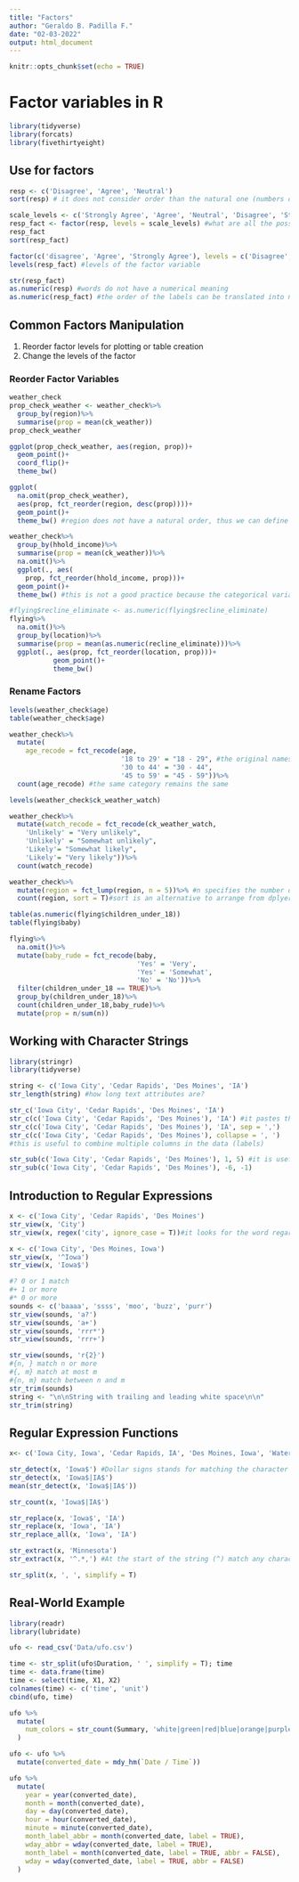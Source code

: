 ```yaml
---
title: "Factors"
author: "Geraldo B. Padilla F."
date: "02-03-2022"
output: html_document
---
```


```r
knitr::opts_chunk$set(echo = TRUE)
```

# Factor variables in R

```r
library(tidyverse)
library(forcats)
library(fivethirtyeight)
```

## Use for factors
```r
resp <- c('Disagree', 'Agree', 'Neutral')
sort(resp) # it does not consider order than the natural one (numbers or letters)

scale_levels <- c('Strongly Agree', 'Agree', 'Neutral', 'Disagree', 'Strongly Disagree')
resp_fact <- factor(resp, levels = scale_levels) #what are all the possibles values this variable can take?
resp_fact
sort(resp_fact)

factor(c('disagree', 'Agree', 'Strongly Agree'), levels = c('Disagree', 'Agree', 'Strongly Agree'))
levels(resp_fact) #levels of the factor variable

str(resp_fact)
as.numeric(resp) #words do not have a numerical meaning
as.numeric(resp_fact) #the order of the labels can be translated into numbers
```

## Common Factors Manipulation
1. Reorder factor levels for plotting or table creation
2. Change the levels of the factor

### Reorder Factor Variables
```r
weather_check
prop_check_weather <- weather_check%>%
  group_by(region)%>%
  summarise(prop = mean(ck_weather))
prop_check_weather

ggplot(prop_check_weather, aes(region, prop))+
  geom_point()+
  coord_flip()+
  theme_bw()

ggplot(
  na.omit(prop_check_weather),
  aes(prop, fct_reorder(region, desc(prop))))+
  geom_point()+
  theme_bw() #region does not have a natural order, thus we can define an order based on prop.

weather_check%>%
  group_by(hhold_income)%>%
  summarise(prop = mean(ck_weather))%>%
  na.omit()%>%
  ggplot(., aes(
    prop, fct_reorder(hhold_income, prop)))+
  geom_point()+
  theme_bw() #this is not a good practice because the categorical variable has a natural order.

#flying$recline_eliminate <- as.numeric(flying$recline_eliminate)
flying%>%
  na.omit()%>%
  group_by(location)%>%
  summarise(prop = mean(as.numeric(recline_eliminate)))%>%
  ggplot(., aes(prop, fct_reorder(location, prop)))+
           geom_point()+
           theme_bw()
```

### Rename Factors

```r
levels(weather_check$age)
table(weather_check$age)

weather_check%>%
  mutate(
    age_recode = fct_recode(age,
                            '18 to 29' = "18 - 29", #the original names have to be the same
                            '30 to 44' = "30 - 44", 
                            '45 to 59' = "45 - 59"))%>%
  count(age_recode) #the same category remains the same

levels(weather_check$ck_weather_watch)

weather_check%>%
  mutate(watch_recode = fct_recode(ck_weather_watch,
    'Unlikely' = "Very unlikely",
    'Unlikely' = "Somewhat unlikely",
    'Likely'= "Somewhat likely",
    'Likely'= "Very likely"))%>%
  count(watch_recode)

weather_check%>%
  mutate(region = fct_lump(region, n = 5))%>% #n specifies the number of unique categories. The rest will be lumped into a Other category
  count(region, sort = T)#sort is an alternative to arrange from dplyer

table(as.numeric(flying$children_under_18))
table(flying$baby)

flying%>%
  na.omit()%>%
  mutate(baby_rude = fct_recode(baby, 
                                'Yes' = 'Very',
                                'Yes' = 'Somewhat',
                                'No' = 'No'))%>%
  filter(children_under_18 == TRUE)%>%
  group_by(children_under_18)%>%
  count(children_under_18,baby_rude)%>%
  mutate(prop = n/sum(n))
```

## Working with Character Strings
```r
library(stringr)
library(tidyverse)
```

```r
string <- c('Iowa City', 'Cedar Rapids', 'Des Moines', 'IA')
str_length(string) #how long text attributes are?

str_c('Iowa City', 'Cedar Rapids', 'Des Moines', 'IA')
str_c(c('Iowa City', 'Cedar Rapids', 'Des Moines'), 'IA') #it pastes the last label to each of the concatenated labels
str_c(c('Iowa City', 'Cedar Rapids', 'Des Moines'), 'IA', sep = ',')
str_c(c('Iowa City', 'Cedar Rapids', 'Des Moines'), collapse = ', ')
#this is useful to combine multiple columns in the data (labels)

str_sub(c('Iowa City', 'Cedar Rapids', 'Des Moines'), 1, 5) #it is useful for subsetting strings by location. Numbers represents: take from this up to this.
str_sub(c('Iowa City', 'Cedar Rapids', 'Des Moines'), -6, -1)
```

## Introduction to Regular Expressions

```r
x <- c('Iowa City', 'Cedar Rapids', 'Des Moines')
str_view(x, 'City')
str_view(x, regex('city', ignore_case = T))#it looks for the word regardless of the lower or upper case

x <- c('Iowa City', 'Des Moines, Iowa')
str_view(x, '^Iowa')
str_view(x, 'Iowa$')

#? 0 or 1 match
#+ 1 or more
#* 0 or more
sounds <- c('baaaa', 'ssss', 'moo', 'buzz', 'purr')
str_view(sounds, 'a?')
str_view(sounds, 'a+')
str_view(sounds, 'rrr*')
str_view(sounds, 'rrr+')

str_view(sounds, 'r{2}')
#{n, } match n or more
#{, m} match at most m
#{n, m} match between n and m
str_trim(sounds)
string <- "\n\nString with trailing and leading white space\n\n"
str_trim(string)
```

## Regular Expression Functions

```r
x<- c('Iowa City, Iowa', 'Cedar Rapids, IA', 'Des Moines, Iowa', 'Waterloo, IA', 'Rochester, Minnesota')

str_detect(x, 'Iowa$') #Dollar signs stands for matching the character at the end of the strings
str_detect(x, 'Iowa$|IA$')
mean(str_detect(x, 'Iowa$|IA$'))

str_count(x, 'Iowa$|IA$')

str_replace(x, 'Iowa$', 'IA')
str_replace(x, 'Iowa', 'IA')
str_replace_all(x, 'Iowa', 'IA')

str_extract(x, 'Minnesota')
str_extract(x, '^.*,') #At the start of the string (^) match any character (.) multiples times (*), followed by a comma(,).

str_split(x, ', ', simplify = T)
```

## Real-World Example

```r
library(readr)
library(lubridate)
```


```r
ufo <- read_csv('Data/ufo.csv')

time <- str_split(ufo$Duration, ' ', simplify = T); time
time <- data.frame(time)
time <- select(time, X1, X2)
colnames(time) <- c('time', 'unit')
cbind(ufo, time)

ufo %>%
  mutate(
    num_colors = str_count(Summary, 'white|green|red|blue|orange|purple|yellow')
  )

ufo <- ufo %>%
  mutate(converted_date = mdy_hm(`Date / Time`))

ufo %>%
  mutate(
    year = year(converted_date),
    month = month(converted_date),
    day = day(converted_date),
    hour = hour(converted_date),
    minute = minute(converted_date),
    month_label_abbr = month(converted_date, label = TRUE),
    wday_abbr = wday(converted_date, label = TRUE),
    month_label = month(converted_date, label = TRUE, abbr = FALSE),
    wday = wday(converted_date, label = TRUE, abbr = FALSE)
  )
```

